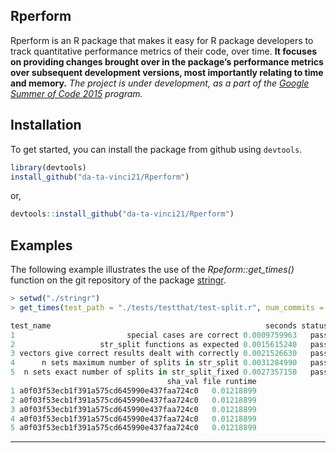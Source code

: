 Rperform
--------

Rperform is an R package that makes it easy for R package developers to track quantitative performance metrics of their code, over time. <b>It focuses on providing changes brought over in the package’s performance metrics over subsequent development versions, most importantly relating to time and memory.</b>
<em>The project is under development, as a part of the [Google Summer of Code 2015](https://github.com/rstats-gsoc/gsoc2015/wiki/Test-timings-on-Travis) program.</em>

Installation
------------

To get started, you can install the package from github using `devtools`.

``` r
library(devtools)
install_github("da-ta-vinci21/Rperform")
```
or,
```r
devtools::install_github("da-ta-vinci21/Rperform")
```

Examples
--------

The following example illustrates the use of the <em>Rpeform::get_times()</em> function on the git repository
of the package [stringr](https://github.com/tdhock/stringr).

```r
> setwd("./stringr")
> get_times(test_path = "./tests/testthat/test-split.r", num_commits = 1)

test_name                                                seconds status
1                         special cases are correct 0.0009759963   pass
2                   str_split functions as expected 0.0015615240   pass
3 vectors give correct results dealt with correctly 0.0021526630   pass
4      n sets maximum number of splits in str_split 0.0031284990   pass
5  n sets exact number of splits in str_split_fixed 0.0027357150   pass
                                   sha_val file runtime
1 a0f03f53ecb1f391a575cd645990e437faa724c0   0.01218899
2 a0f03f53ecb1f391a575cd645990e437faa724c0   0.01218899
3 a0f03f53ecb1f391a575cd645990e437faa724c0   0.01218899
4 a0f03f53ecb1f391a575cd645990e437faa724c0   0.01218899
5 a0f03f53ecb1f391a575cd645990e437faa724c0   0.01218899
```

---

<!-- README.md is generated from README.Rmd. Please edit that file -->
